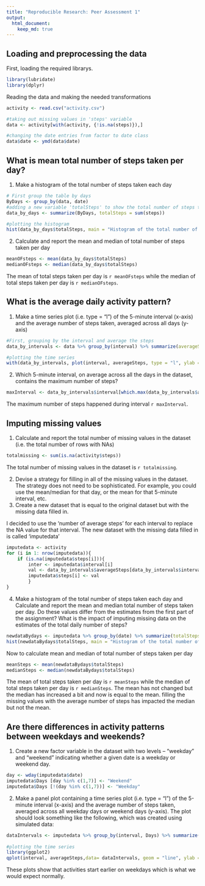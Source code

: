 ```yaml
---
title: "Reproducible Research: Peer Assessment 1"
output: 
  html_document:
    keep_md: true
---
```



## Loading and preprocessing the data

First, loading the required librarys.
```r
library(lubridate)
library(dplyr)
```

Reading the data and making the needed transformations
```r
activity <- read.csv("activity.csv")

#taking out missing values in 'steps' variable
data <- activity[with(activity, {!is.na(steps)}),]

#changing the date entries from factor to date class
data$date <- ymd(data$date)
```


## What is mean total number of steps taken per day?

1. Make a histogram of the total number of steps taken each day
```r
# First group the table by days
ByDays <- group_by(data, date)
#adding a new variable 'totalSteps' to show the total number of steps taken per day
data_by_days <- summarize(ByDays, totalSteps = sum(steps))

#plotting the histogram
hist(data_by_days$totalSteps, main = "Histogram of the total number of steps taken each day", xlab = "Total number of steps taken each day", ylab = "Count", col = "blue")
```

2. Calculate and report the mean and median of total number of steps taken per day
```r
meanOFsteps <- mean(data_by_days$totalSteps)
medianOFsteps <- median(data_by_days$totalSteps)
```

The mean of total steps taken per day is `r meanOFsteps` while the median of total steps taken per day is `r medianOFsteps`.

## What is the average daily activity pattern?

1. Make a time series plot (i.e. type = "l") of the 5-minute interval (x-axis) and the average number of steps taken, averaged across all days (y-axis)

```r
#First, grouping by the interval and average the steps
data_by_intervals <- data %>% group_by(interval) %>% summarize(averageSteps = mean(steps)) 

#plotting the time series
with(data_by_intervals, plot(interval, averageSteps, type = "l", ylab = " Average Steps Taken", xlab = "Interval", main = " Average steps taken during 5-minute interval"))
```

2. Which 5-minute interval, on average across all the days in the dataset, contains the maximum number of steps?

```r
maxInterval <- data_by_intervals$interval[which.max(data_by_intervals$averageSteps)]
```
The maximum number of steps happened during interval `r maxInterval`.

## Imputing missing values

1. Calculate and report the total number of missing values in the dataset (i.e. the total number of rows with NAs)

```r
totalmissing <- sum(is.na(activity$steps))
```
The total number of missing values in the dataset is `r totalmissing`.

2. Devise a strategy for filling in all of the missing values in the dataset. The strategy does not need to be sophisticated. For example, you could use the mean/median for that day, or the mean for that 5-minute interval, etc.
3. Create a new dataset that is equal to the original dataset but with the missing data filled in.


I decided to use the 'number of average steps' for each interval to replace the NA value for that interval. The new dataset with the missing data filled in is called 'imputedata'

```r
imputedata <- activity
for (i in 1: nrow(imputedata)){
    if (is.na(imputedata$steps[i])){
        inter <- imputedata$interval[i]
        val <- data_by_intervals$averageSteps[data_by_intervals$interval== inter]
        imputedata$steps[i] <- val
        }
}

```

4. Make a histogram of the total number of steps taken each day and Calculate and report the mean and median total number of steps taken per day. Do these values differ from the estimates from the first part of the assignment? What is the impact of imputing missing data on the estimates of the total daily number of steps?

```r
newdataBydays <- imputedata %>% group_by(date) %>% summarize(totalSteps = sum(steps))
hist(newdataBydays$totalSteps, main = "Histogram of the total number of steps taken each day", xlab = "Total number of steps taken each day", ylab = "Count", col = "green")
```

Now to calculate mean and median of total number of steps taken per day
```r
meanSteps <- mean(newdataBydays$totalSteps)
medianSteps <- median(newdataBydays$totalSteps)
```

The mean of total steps taken per day is `r meanSteps` while the median of total steps taken per day is `r medianSteps`.
The mean has not changed but the median has increased a bit and now is equal to the mean. filling the missing values with the average number of steps has impacted the median but not the mean.

## Are there differences in activity patterns between weekdays and weekends?

1. Create a new factor variable in the dataset with two levels -- "weekday" and "weekend" indicating whether a given date is a weekday or weekend day.

```r
day <- wday(imputedata$date)
imputedata$Days [day %in% c(1,7)] <- "Weekend"
imputedata$Days [!(day %in% c(1,7))] <- "Weekday"
```

2. Make a panel plot containing a time series plot (i.e. type = "l") of the 5-minute interval (x-axis) and the average number of steps taken, averaged across all weekday days or weekend days (y-axis). The plot should look something like the following, which was created using simulated data:

```r
dataIntervals <- imputedata %>% group_by(interval, Days) %>% summarize(averageSteps = mean(steps)) 
 
#plotting the time series
library(ggplot2)
qplot(interval, averageSteps,data= dataIntervals, geom = "line", ylab = " Number of steps", xlab = "Interval", main = " Average steps taken on weekday vs weekend", facets = Days ~.) 
```

These plots show that activities start earlier on weekdays which is what we would expect normally.